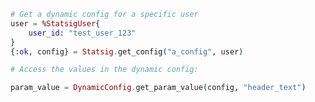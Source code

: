 ```Elixir
# Get a dynamic config for a specific user
user = %StatsigUser{
    user_id: "test_user_123"
}
{:ok, config} = Statsig.get_config("a_config", user)

# Access the values in the dynamic config:

param_value = DynamicConfig.get_param_value(config, "header_text")
```